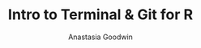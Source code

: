 ---
title: Intro to Terminal & Git for R
author: Anastasia Goodwin
description: Intro to Terminal and Git for R is a series of lessons and instructions used for courses in the School of Journalism and Media, Moody College of Communication at the University of Texas at Austin.
responsibilities: I designed and developed the content for the hands-on modules and the online book containing them.
company: University of Texas at Austin
live_url: https://utdata.github.io/git-for-r/
pub_date: July 2025
project_tags: eLearning Content, Technical Writing, Web Development, Education
---